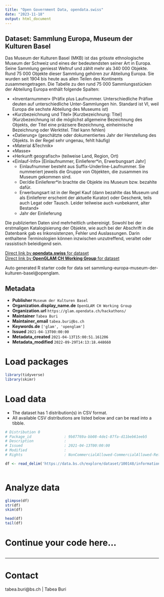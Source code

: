 ```yaml
---
title: "Open Government Data, opendata.swiss"
date: "2023-11-18"
output: html_document
---
```


## Dataset: Sammlung Europa, Museum der Kulturen Basel

Das Museum der Kulturen Basel (MKB) ist das grösste ethnologische Museum der Schweiz und eines der bedeutendsten seiner Art in Europa. Seine Sammlung geniesst Weltruf und zählt mehr als 340 000 Objekte. Rund 75 000 Objekte dieser Sammlung gehören zur Abteilung Europa. Sie wurden seit 1904 bis heute aus allen Teilen des Kontinents zusammengetragen. Die Tabelle zu den rund 75 000 Sammlungsstücken der Abteilung Europa enthält folgende Spalten:

 * «Inventarnummer» (Präfix plus Laufnummer. Unterschiedliche Präfixe deuten auf unterschiedliche Unter-Sammlungen hin. Standard ist VI, weil Europa die sechste Abteilung des Museums ist)
 * «Kurzbezeichnung und Titel» [Kurzbezeichnung: Titel] (Kurzbezeichnung ist die möglichst allgemeine Bezeichnung des Objekts, der Titel eine präzisere Bezeichnung, einheimische Bezeichnung oder Werktitel. Titel kann fehlen)
 * «Datierung» (geschätzte oder dokumentiertes Jahr der Herstellung des Objekts. In der Regel sehr ungenau, fehlt häufig)
 * «Material &Technik»
 * «Masse»
 * «Herkunft geografisch» (teilweise Land, Region, Ort)
 * «Einlauf-Info» [Einlaufnummer, Einlieferer*in, Erwerbungsart Jahr]
   * Einlaufnummer besteht aus Suffix-Underline-Laufnummer. Sie nummeriert jeweils die Gruppe von Objekten, die zusammen ins Museum gekommen sind.
   * Der/die Einlieferer*in brachte die Objekte ins Museum bzw. bezahlte dafür.
   * Erwerbungsart ist in der Regel Kauf (dann bezahlte das Museum und als Einlieferer erscheint der aktuelle Kurator) oder Geschenk, teils auch Legat oder Tausch. Leider teilweise auch «unbekannt, alter Bestand»
   * Jahr der Einlieferung

Die publizierten Daten sind mehrheitlich unbereinigt. Sowohl bei der erstmaligen Katalogisierung der Objekte, wie auch bei der Abschrift in die Datenbank gab es Inkonsistenzen, Fehler und Auslassungen. Darin enthaltene Terminologien können inzwischen unzutreffend, veraltet oder rassistisch beleidigend sein. 

[Direct link by **opendata.swiss** for dataset](https://opendata.swiss/de/dataset/sammlung-europa)<br>
[Direct link by **OpenGLAM CH Working Group** for dataset]()

Auto generated R starter code for data set sammlung-europa-museum-der-kulturen-basel@openglam.

## Metadata

- **Publisher** `Museum der Kulturen Basel`
- **Organization.display_name.de** `OpenGLAM CH Working Group`
- **Organization.url** `https://glam.opendata.ch/hackathons/`
- **Maintainer** `Tabea Buri`
- **Maintainer_email** `tabea.buri@bs.ch`
- **Keywords.de** `['glam', 'openglam']`
- **Issued** `2021-04-13T00:00:00`
- **Metadata_created** `2021-04-13T15:00:51.161206`
- **Metadata_modified** `2022-09-29T14:13:18.448660`


# Load packages

```r

library(tidyverse)
library(skimr)

```

# Load data

-   The dataset has 1 distribution(s) in CSV format.
-   All available CSV distributions are listed below and can be read into a tibble.

```r

# Distribution 0
# Package_id               : 9b87769a-bb08-4de1-87fa-d11beb61eeb5
# Description              : 
# Issued                   : 2021-04-13T00:00:00
# Modified                 : 
# Rights                   : NonCommercialAllowed-CommercialAllowed-ReferenceRequired

df <- read_delim('https://data.bs.ch/explore/dataset/100148/information/?sort=inventarnummer')



```

# Analyze data

```r

glimpse(df)
str(df)
skim(df)

head(df)
tail(df)

```

# Continue your code here...

```r

```

------------------------------------------------------------------------

# Contact

tabea.buri@bs.ch | Tabea Buri
